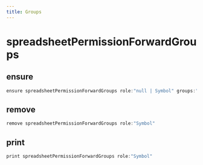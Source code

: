 ```yaml
---
title: Groups
---
```


# spreadsheetPermissionForwardGroups

## ensure

```js filename="Terminal" copy
ensure spreadsheetPermissionForwardGroups role:"null | Symbol" groups:"null | @empty | Group1, Group2, ..."
```


## remove

```js filename="Terminal" copy
remove spreadsheetPermissionForwardGroups role:"Symbol"
```


## print

```js filename="Terminal" copy
print spreadsheetPermissionForwardGroups role:"Symbol"
```


